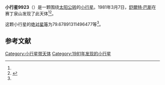 {{Infobox planet
| bgcolour = #FFFFC0
| name = 9923
| symbol = 
| image = 
| caption = 
| discovery = yes
| discovery_ref = 
| discoverer = [[舒爾特·巴斯|舒爾特·巴斯]]
| discovery_site = [[赛丁泉山|赛丁泉山]] 
| discovered = 1981年3月7日
| designations = yes
| mp_name = 
| named_after = 
| alt_names = 
| mp_category = [[主带小行星|主带小行星]]
| orbit_ref = <ref name="a">[http://ssd.jpl.nasa.gov/sbdb.cgi?sstr=9923 9923] {{Wayback|url=http://ssd.jpl.nasa.gov/sbdb.cgi?sstr=9923 |date=20170422133520 }}，小行星數據庫瀏覽器（JPL Small-Body Database Browser）－[[美国国家航空航天局|美国国家航空航天局]]喷气推进实验室</ref>
| epoch = 2456400.5 (2013年4月18日更新)
| aphelion = {{convert|3.017223941046787|AU|km|3|abbr=on|lk=out}}
| perihelion = {{convert|2.608564077662794|AU|km|3|abbr=on}}
| semimajor = {{convert|2.81289400935479|AU|km|3|abbr=on}}
| eccentricity = 0.072640466
| period = 1723.171405 [[日|日]]<br />4.72[[儒略年|儒略年]]
| avg_speed = 
| inclination = 4.399976549160043
| asc_node = 12.27872613500979
| mean_anomaly = 
| arg_peri = 79.67891311496477
| satellites = 
| physical_characteristics = yes
| dimensions = 
| mass = 
| density = 
| surface_grav = 
| escape_velocity = 
| sidereal_day = 
| axial_tilt = 
| pole_ecliptic_lat = 
| pole_ecliptic_lon = 
| albedo = 
| temperatures= 
| temp_name1 = 
| mean_temp_1 = 
| max_temp_1 = 
| temp_name2 = 
| max_temp_2 = 
| spectral_type = 
| abs_magnitude = 79.67891311496477
}}

'''小行星9923'''（{{lang-en|9923}}）是一颗围绕[[太阳|太阳]][[公转|公转]]的[[小行星|小行星]]。1981年3月7日，[[舒爾特·巴斯|舒爾特·巴斯]]在赛丁泉山发现了此天体<ref name="a" /><ref>{{cite news|title=小行星列表|url=http://cfa-www.harvard.edu/iau/lists/NumberedMPs.txt|accessdate=2013-07-08|newspaper=哈佛大学|archive-date=2008-05-17|archive-url=https://web.archive.org/web/20080517010638/http://cfa-www.harvard.edu/iau/lists/NumberedMPs.txt|dead-url=no}}</ref>。

这颗小行星的[[绝对星等|绝对星等]]为79.67891311496477等<ref name="a" />。

==参考文献==
{{reflist}}
{{Minor Planet Number|[[小行星9922|小行星9922]]|[[小行星9924|小行星9924]]}}

{{小天体}}

[[Category:小行星带天体|Category:小行星带天体]]
[[Category:1981年发现的小行星|Category:1981年发现的小行星]]

{{asteroid-stub}}